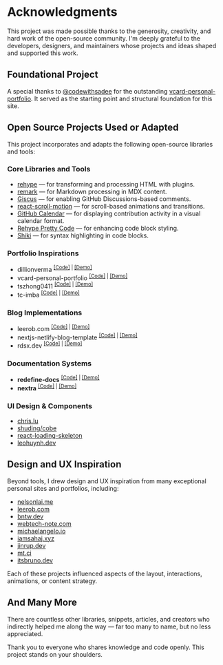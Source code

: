 # Acknowledgments

This project was made possible thanks to the generosity, creativity, and hard work of the open-source community. I'm deeply grateful to the developers, designers, and maintainers whose projects and ideas shaped and supported this work.

## Foundational Project

A special thanks to [@codewithsadee](https://github.com/codewithsadee) for the outstanding [vcard-personal-portfolio](https://github.com/codewithsadee/vcard-personal-portfolio). It served as the starting point and structural foundation for this site.

## Open Source Projects Used or Adapted

This project incorporates and adapts the following open-source libraries and tools:

### Core Libraries and Tools

* [rehype](https://github.com/rehypejs/rehype) — for transforming and processing HTML with plugins.
* [remark](https://github.com/remarkjs/remark) — for Markdown processing in MDX content.
* [Giscus](https://giscus.app/) — for enabling GitHub Discussions-based comments.
* [react-scroll-motion](https://github.com/1000ship/react-scroll-motion) — for scroll-based animations and transitions.
* [GitHub Calendar](https://github.com/grubersjoe/react-github-calendar) — for displaying contribution activity in a visual calendar format.
* [Rehype Pretty Code](https://rehype-pretty.pages.dev/) — for enhancing code block styling.
* [Shiki](https://shiki.style/) — for syntax highlighting in code blocks.

### Portfolio Inspirations

- dillionverma <sup>[[Code]](https://github.com/dillionverma/portfolio) | [[Demo]](https://portfolio-magicui.vercel.app)</sup>
- vcard-personal-portfolio <sup>[[Code]](https://github.com/codewithsadee/vcard-personal-portfolio) | [[Demo]](https://codewithsadee.github.io/vcard-personal-portfolio/)</sup>
- tszhong0411 <sup>[[Code]](https://github.com/tszhong0411/honghong.me) | [[Demo]](https://honghong.me)</sup>
- tc-imba <sup>[[Code]](https://github.com/tc-imba/gatsby-theme-academic) | [[Demo]](https://tc-imba.github.io/gatsby-theme-academic/)</sup>

### Blog Implementations

- leerob.com <sup>[[Code]](https://github.com/leerob/site) | [[Demo]](https://leerob.com/)</sup>
- nextjs-netlify-blog-template <sup>[[Code]](https://github.com/wutali/nextjs-netlify-blog-template) | [[Demo]](https://nextjs-netlify-blog-template.netlify.app/)</sup>
- rdsx.dev <sup>[[Code]](https://github.com/rudrodip/rdsx.dev) | [[Demo]](https://rdsx.dev/)</sup>

### Documentation Systems

- **redefine-docs** <sup>[[Code]](https://github.com/EvanNotFound/redefine-docs-v2) | [[Demo]](https://redefine-docs.ohevan.com/en)</sup>
- **nextra** <sup>[[Code]](https://github.com/shuding/nextra) | [[Demo]](https://nextra.site/)</sup>

### UI Design & Components

- [chris.lu](https://chris.lu/)
- [shuding/cobe](https://cobe.vercel.app/)
- [react-loading-skeleton](https://www.npmjs.com/package/react-loading-skeleton)
- [leohuynh.dev](https://leohuynh.dev)

## Design and UX Inspiration

Beyond tools, I drew design and UX inspiration from many exceptional personal sites and portfolios, including:

* [nelsonlai.me](https://nelsonlai.me)
* [leerob.com](https://leerob.com)
* [bntw.dev](https://bntw.dev)
* [webtech-note.com](https://webtech-note.com)
* [michaelangelo.io](https://michaelangelo.io)
* [iamsahaj.xyz](https://iamsahaj.xyz)
* [jinrup.dev](https://www.jinrup.dev)
* [mt.ci](https://mt.ci)
* [itsbruno.dev](https://itsbruno.dev/)

Each of these projects influenced aspects of the layout, interactions, animations, or content strategy.

## And Many More

There are countless other libraries, snippets, articles, and creators who indirectly helped me along the way — far too many to name, but no less appreciated.

Thank you to everyone who shares knowledge and code openly. This project stands on your shoulders.
